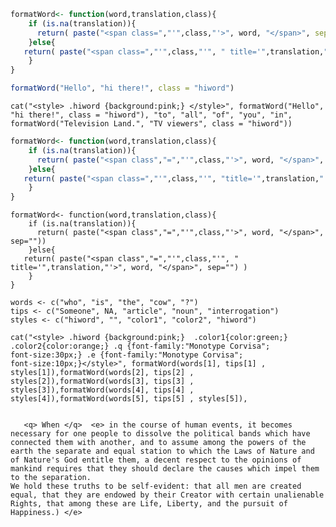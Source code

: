 ```r
formatWord<- function(word,translation,class){
    if (is.na(translation)){
      return( paste("<span class=","'",class,"'>", word, "</span>", sep=""))
    }else{
   return( paste("<span class=","'",class,"'", " title='",translation,"'>", word, "</span>", sep="") )
    }
}
```

```r
formatWord("Hello", "hi there!", class = "hiword")
```

```{rresults='asis'}
cat("<style> .hiword {background:pink;} </style>", formatWord("Hello", "hi there!", class = "hiword"), "to", "all", "of", "you", "in", formatWord("Television Land.", "TV viewers", class = "hiword"))
```

```r
formatWord<- function(word,translation,class){
    if (is.na(translation)){
      return( paste("<span class","=","'",class,"'>", word, "</span>", sep=""))
    }else{
   return( paste("<span class=","'",class,"'", "title='",translation,"'>", word, "</span>", sep="") )
    }
}
```

```{rresults='asis'}
formatWord<- function(word,translation,class){
    if (is.na(translation)){
      return( paste("<span class","=","'",class,"'>", word, "</span>", sep=""))
    }else{
   return( paste("<span class","=","'",class,"'", " title='",translation,"'>", word, "</span>", sep="") )
    }
}

words <- c("who", "is", "the", "cow", "?")
tips <- c("Someone", NA, "article", "noun", "interrogation")
styles <- c("hiword", "", "color1", "color2", "hiword")

cat("<style> .hiword {background:pink;}  .color1{color:green;} .color2{color:orange;} .q {font-family:"Monotype Corvisa";
font-size:30px;} .e {font-family:"Monotype Corvisa";
font-size:10px;}</style>", formatWord(words[1], tips[1] , styles[1]),formatWord(words[2], tips[2] , styles[2]),formatWord(words[3], tips[3] , styles[3]),formatWord(words[4], tips[4] , styles[4]),formatWord(words[5], tips[5] , styles[5]),
    
    
   <q> When </q>  <e> in the course of human events, it becomes necessary for one people to dissolve the political bands which have connected them with another, and to assume among the powers of the earth the separate and equal station to which the Laws of Nature and of Nature's God entitle them, a decent respect to the opinions of mankind requires that they should declare the causes which impel them to the separation.
We hold these truths to be self-evident: that all men are created equal, that they are endowed by their Creator with certain unalienable Rights, that among these are Life, Liberty, and the pursuit of Happiness.) </e>

```